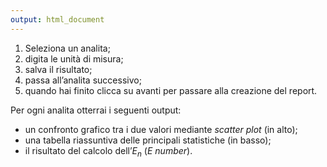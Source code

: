 ```yaml
---
output: html_document
---
```



  1. Seleziona un analita;
  2. digita le unità di misura;
  3. salva il risultato;
  4. passa all'analita successivo;
  5. quando hai finito clicca su avanti per passare alla creazione del report.
  
Per ogni analita otterrai i seguenti output:
  
  - un confronto grafico tra i due valori mediante _scatter plot_ (in alto);
  - una tabella riassuntiva delle principali statistiche (in basso);
  - il risultato del calcolo dell'$E_n$ ($E$ _number_).
